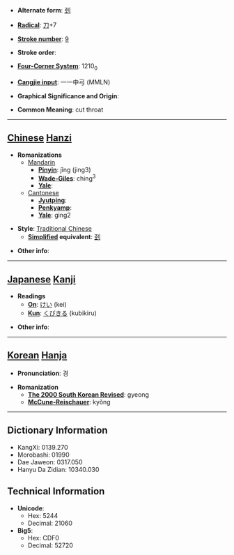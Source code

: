 * '''Alternate form''': [[刭]]

* '''[[Wiktionary:Chinese radical index| Radical]]''': [[Wiktionary:Chinese radical index 刀|刀]]+7

* '''[[Wiktionary:Chinese total strokes index|Stroke number]]''': [[Wiktionary:Chinese total strokes index 9|9]]

* '''Stroke order''': 

* '''[[Wiktionary:Chinese four corner index|Four-Corner System]]''': 1210<sub>0</sub>

* '''[[Wiktionary:Chinese Cangjie index|Cangjie input]]''': 一一中弓 (MMLN)

* '''Graphical Significance and Origin''': 

* '''Common Meaning''': cut throat

----

== [[Chinese]] [[Hanzi]] ==

* '''Romanizations'''
** [[Mandarin]]
*** '''[[Pinyin]]''': jǐng (jing3)
*** '''[[Wade-Giles]]''': ching<sup>3</sup>
*** '''[[Yale]]''': 
**[[Cantonese]]
***'''[[Jyutping]]''':
***'''[[Penkyamp]]''': 
***'''[[Yale]]''': ging2

* '''Style''': [[Traditional Chinese]] 
** '''[[Simplified Chinese|Simplified]] equivalent''': [[刭]]

* '''Other info''': 

----

== [[Japanese]] [[Kanji]] ==

* '''Readings'''
** '''[[On]]''': [[けい]] (kei)
** '''[[Kun]]''': [[くびきる]] (kubikiru)

* '''Other info''':  

----

== [[Korean]] [[Hanja]] ==

* '''Pronunciation''': 경

* '''Romanization'''
** '''[[The 2000 South Korean Revised Romanization|The 2000 South Korean Revised]]''': gyeong
** '''[[McCune-Reischauer]]''': kyŏng

----

== Dictionary Information ==

* KangXi: 0139.270
* Morobashi: 01990
* Dae Jaweon: 0317.050
* Hanyu Da Zidian: 10340.030

== Technical Information ==

* '''Unicode''':
** Hex: 5244
** Decimal: 21060
* '''Big5''':
** Hex: CDF0
** Decimal: 52720